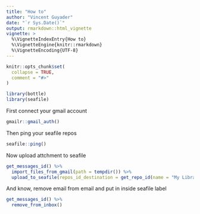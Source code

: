 ```yaml
---
title: "How to"
author: "Vincent Guyader"
date: "`r Sys.Date()`"
output: rmarkdown::html_vignette
vignette: >
  %\VignetteIndexEntry{How to}
  %\VignetteEngine{knitr::rmarkdown}
  %\VignetteEncoding{UTF-8}
---
```


```r
knitr::opts_chunk$set(
  collapse = TRUE,
  comment = "#>"
)
```

```r
library(bottle)
library(seafile)
```



First connect your gmail account

```r
gmailr::gmail_auth()

```

Then ping your seafile repos

```r
seafile::ping()
```

Now upload attchment to seafile

```r
get_messages_id() %>% 
  import_files_from_gmail(path = tempdir()) %>% 
  upload_to_seafile(repos_id_destination = get_repo_id(name = "My Library"))
```

And know, remove email from email and put in inside seafile label

```r
get_messages_id() %>%
  remove_from_inbox()
```


